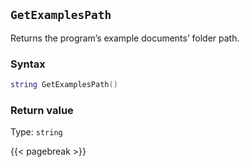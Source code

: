 ## `GetExamplesPath`

Returns the program's example documents' folder path.

### Syntax {-}

``` .lua
string GetExamplesPath()
```

### Return value {-}

Type: `string`

{{< pagebreak >}}
